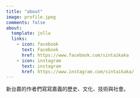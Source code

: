 ```yaml
---
title: "about"
image: profile.jpeg
comments: false
about:
  template: jolla
  links:
    - icon: facebook
      text: Facebook
      href: https://www.facebook.com/sintaikaka
    - icon: instagram
      text: instagram
      href: https://www.instagram.com/sintaikaka/
---
```


新台嘉的作者們寫寫嘉義的歷史、文化、技術與社會。

